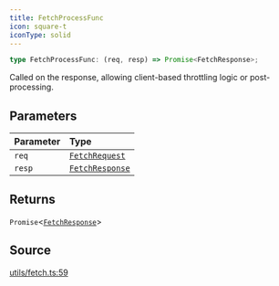 ```yaml
---
title: FetchProcessFunc
icon: square-t
iconType: solid
---
```


```ts
type FetchProcessFunc: (req, resp) => Promise<FetchResponse>;
```

Called on the response, allowing client-based throttling logic or post-processing.

## Parameters

| Parameter | Type |
| :------ | :------ |
| `req` | [`FetchRequest`](/content/classes/FetchRequest) |
| `resp` | [`FetchResponse`](/content/classes/FetchResponse) |

## Returns

`Promise`\<[`FetchResponse`](/content/classes/FetchResponse)\>

## Source

[utils/fetch.ts:59](https://github.com/dominant-strategies/quais.js/blob/9cd48558df3d21b38e50dd81be3a8b94ee4847f2/src/utils/fetch.ts#L59)
